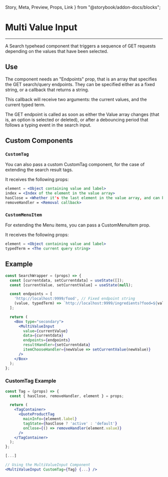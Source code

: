   Story,
  Meta,
  Preview,
  Props,
  Link
} from "@storybook/addon-docs/blocks";

<Meta title='Inputs/Multi Value Input' component={MultiValueInput} />

# Multi Value Input

<hr />

A Search typehead component that triggers a sequence of GET requests depending on the values that have been selected.

<Preview>
  <Story name="Base">
    <Box style={{ height: '300px'}}>
      <SearchWrapper />
    </Box>
  </Story>
</Preview>

## Use

The component needs an "Endpoints" prop, that is an array that specifies the GET search/query endpoints. They can be specified either as a fixed string, or a callback that returns a string.

This callback will receive two arguments: the current values, and the current typed term.

The GET endpoint is called as soon as either the Value array changes (that is, an option is selected or deleted), or after a debouncing period that follows a typing event in the search input.

## Custom Components
### ```CustomTag```

You can also pass a custom CustomTag component, for the case of extending the search result tags.

It receives the following props:

```jsx
element = <Object containing value and label>
index = <Index of the element in the value array>
hasClose = <Whether it's the last element in the value array, and can be removed>
removeHandler = <Removal callback>
```

### ```CustomMenuItem```

For extending the Menu items, you can pass a CustomMenuItem prop.

It receives the following props: 

```jsx
element = <Object containing value and label>
typedTerm = <The current query string>
```

## Example

```jsx
const SearchWrapper = (props) => {
  const [currentdata, setCurrentdata] = useState([]);
  const [currentValue, setCurrentValue] = useState(null);

  const endpoints = [
    'http://localhost:9999/food', // Fixed endpoint string
    (value, typedTerm) => `http://localhost:9999/ingredients?food=${value[0].value}`, // Dynamic string depending on value
  ];

  return (
    <Box type="secondary">
      <MultiValueInput
        value={currentValue}
        data={currentdata}
        endpoints={endpoints}
        resultHandler={setCurrentdata}
        itemChooseHandler={newValue => setCurrentValue(newValue)}
      />
    </Box>
  );
};
```

### CustomTag Example

```jsx
const Tag = (props) => {
  const { hasClose, removeHandler, element } = props;

  return (
    <TagContainer>
      <QuoteProductTag
        mainInfo={element.label}
        tagState={hasClose ? 'active' : 'default'}
        onClose={() => removeHandler(element.value)}
      />
    </TagContainer>
  );
};

[...]

// Using the MultiValueInput Component
<MultiValueInput CustomTag={Tag} {...} />
```

<Props of={MultiValueInput} />
